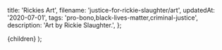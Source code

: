   title: 'Rickies Art',
  filename: 'justice-for-rickie-slaughter/art',
  updatedAt: '2020-07-01',
  tags: 'pro-bono,black-lives-matter,criminal-justice',
  description: 'Art by Rickie Slaughter.',
};

  <RickieLayout meta={meta}>
    <MDXProvider components={MDXComponents}>
      {children}
    </MDXProvider>
  </RickieLayout>
);
